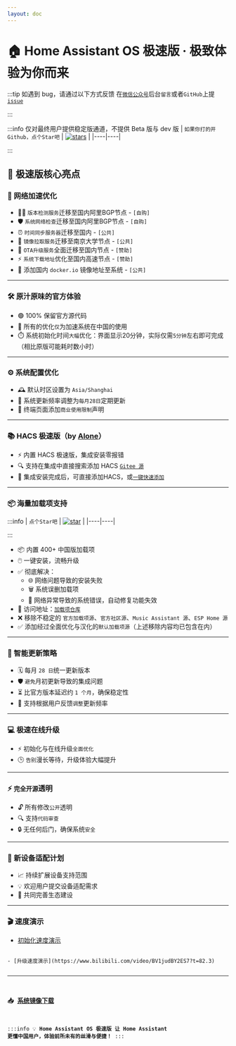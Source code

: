```yaml
---
layout: doc
---
```


# 🏠 Home Assistant OS 极速版 · 极致体验为你而来



:::tip 如遇到 bug，请通过以下方式反馈 
在[`微信公众号`](about.html#微信公众号)后台`留言`或者`GitHub`上提 [`issue`](https://github.com/ha-china/HAOS-CN/issues)

:::

:::info 
仅对最终用户提供稳定版通道，不提供 Beta 版与 dev 版
| `如果你打的开Github，点个Star吧` | [![stars](https://img.shields.io/github/stars/ha-china/HAOS-CN)](https://github.com/ha-china/HAOS-CN/) |
|----|----|

:::


## 🌟 极速版核心亮点

### 🚀 网络加速优化
- 🕵️‍♂️ `版本检测服务`迁移至国内阿里BGP节点 - `[自购]`
- 🛡️ `系统网络检查`迁移至国内阿里BGP节点 - `[自购]`
- ⏰ `时间同步服务器`迁移至国内 - `[公共]`
- 🏫 `镜像拉取服务`迁移至南京大学节点 - `[公共]`
- 🔄 `OTA升级服务`全面迁移至国内节点 - `[赞助]`
- ⚡ `系统下载地址`优化至国内高速节点 - `[赞助]`
- 🐳 添加国内 `docker.io` 镜像地址至系统 - `[公共]`

---

### 🛠️ 原汁原味的官方体验
- 🟢 100% 保留官方源代码
- 🚀 所有的优化`仅`为加速系统在中国的使用
- ⏱️ 系统初始化时间`大幅`优化：界面显示20分钟，实际仅需`5分钟`左右即可完成（相比原版可能耗时数小时）

---

### ⚙️ 系统配置优化
- 🕰️ 默认时区设置为 `Asia/Shanghai`
- 📅 系统更新频率调整为`每月28日`定期更新
- 📢 终端页面添加`商业使用限制`声明

---

### 📚 HACS 极速版（by [Alone](https://anlo.ng/)）
- ⚡ 内置 HACS 极速版，集成安装零报错
- 🔍 支持在集成中直接搜索添加 HACS [`Gitee 源`](https://gitee.com/hacs-china/)
- 🚀 集成安装完成后，可直接添加HACS，或[`一键快速添加`](https://my.home-assistant.io/redirect/config_flow_start/?domain=hacs)


---

### 📦 海量加载项支持
:::info
| `点个Star吧` | [![star](https://gitee.com/desmond_GT/hassio-addons/badge/star.svg?theme=dark)](https://gitee.com/desmond_GT/hassio-addons/blob/main/README.md) |
|----|----|

:::

- 📦 内置 400+ 中国版加载项
- 🖱️ 一键安装，流畅升级
- ✅ 彻底解决：
  - 🌐 网络问题导致的安装失败
  - 🗑️ 系统误删加载项
  - 🔧 网络异常导致的系统错误，自动修复功能失效
- 🔗 访问地址：[`加载项仓库`](https://gitee.com/desmond_GT/hassio-addons)
- ❌ 移除不稳定的 `官方加载项源`、`官方社区源`、`Music Assistant 源`、`ESP Home 源`
- ✅ 添加经过全面优化与汉化的`默认加载项源`（上述移除内容均已包含在内）

---

### 📅 智能更新策略
- 🗓️ 每月 `28 日`统一更新版本
- 🛡️ `避免`月初更新导致的集成问题
- ⏳ 比官方版本延迟约 `1 个月`，确保稳定性
- 📝 支持根据用户反馈`调整`更新频率

---

### 💻 极速在线升级
- ⚡ 初始化与在线升级`全面优化`
- 🕒 `告别`漫长等待，升级体验大幅提升

---

### ⚡ `完全开源`透明
- 🔓 所有修改`公开`透明
- 🔍 支持`代码审查`
- 🔒 无任何后门，确保系统`安全`

---

### 🔧 新设备适配计划
- 📈 持续扩展设备支持范围
- 💡 欢迎用户提交设备适配需求
- 🤝 共同完善生态建设

---

### 🎬 速度演示
- [初始化速度演示](https://www.bilibili.com/video/BV1tr7VzCE35/?share_source=copy_web&vd_source=9b5dc5e48277a13da484e0352d3707e9)
<code src="//player.bilibili.com/player.html?isOutside=true&aid=114589962342931&bvid=BV1tr7VzCE35&cid=30209739963&p=1" previewMode="iframe"/>
- [升级速度演示](https://www.bilibili.com/video/BV1judBY2ES7?t=82.3)

---

### 📥 [系统镜像下载](download#中国优化版系统镜像下载)

:::info
💡 **Home Assistant OS 极速版 让 Home Assistant 更懂中国用户，体验前所未有的丝滑与便捷！**
:::
